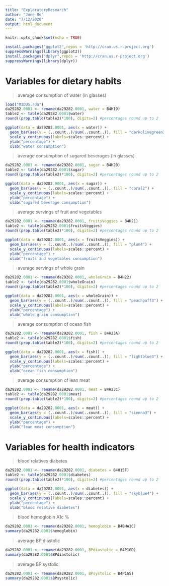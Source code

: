 ```yaml
---
title: "ExploratoryResearch"
author: "June Ro"
date: "7/12/2020"
output: html_document
---
```


```r
knitr::opts_chunk$set(echo = TRUE)
```



```r
install.packages("ggplot2",repos = 'http://cran.us.r-project.org')
suppressWarnings(library(ggplot2))
install.packages("dplyr",repos = 'http://cran.us.r-project.org')
suppressWarnings(library(dplyr))
```

# Variables for dietary habits

> average consumption of water (in glasses)

```r
load("MIDUS.rda")
da29282.0001 <- rename(da29282.0001, water = B4H19)
table2 <- table(da29282.0001$water)
round((prop.table(table2)*100), digits=2) #percentages round up to 2 

ggplot(data = da29282.0001, aes(x = water)) + 
  geom_bar(aes(y = (..count..)/sum(..count..)), fill = "darkolivegreen3") +
  scale_y_continuous(labels=scales::percent) +
  ylab("percentage") +
  xlab("water consumption")
```

> average consumption of sugared beverages (in glasses)

```r
da29282.0001 <- rename(da29282.0001, sugar = B4H20)
table2 <- table(da29282.0001$sugar)
round((prop.table(table2)*100), digits=2) #percentages round up to 2 

ggplot(data = da29282.0001, aes(x = sugar)) + 
  geom_bar(aes(y = (..count..)/sum(..count..)), fill = "coral2") +
  scale_y_continuous(labels=scales::percent) +
  ylab("percentage") +
  xlab("sugared beverage consumption")

```

> average servings of fruit and vegetables

```r
da29282.0001 <- rename(da29282.0001, fruitsVeggies = B4H21)
table2 <- table(da29282.0001$fruitsVeggies)
round((prop.table(table2)*100), digits=2) #percentages round up to 2 

ggplot(data = da29282.0001, aes(x = fruitsVeggies)) + 
  geom_bar(aes(y = (..count..)/sum(..count..)), fill = "plum4") +
  scale_y_continuous(labels=scales::percent) +
  ylab("percentage") +
  xlab("fruits and vegetables consumption")
```

> average servings of whole grain

```r
da29282.0001 <- rename(da29282.0001, wholeGrain = B4H22)
table2 <- table(da29282.0001$wholeGrain)
round((prop.table(table2)*100), digits=2) #percentages round up to 2 

ggplot(data = da29282.0001, aes(x = wholeGrain)) + 
  geom_bar(aes(y = (..count..)/sum(..count..)), fill = "peachpuff3") +
  scale_y_continuous(labels=scales::percent) +
  ylab("percentage") +
  xlab("whole grain consumption")

```

> average consumption of ocean fish

```r
da29282.0001 <- rename(da29282.0001, fish = B4H23A)
table2 <- table(da29282.0001$fish)
round((prop.table(table2)*100), digits=2) #percentages round up to 2 

ggplot(data = da29282.0001, aes(x = fish)) + 
  geom_bar(aes(y = (..count..)/sum(..count..)), fill = "lightblue3") +
  scale_y_continuous(labels=scales::percent) +
  ylab("percentage") +
  xlab("ocean fish consumption")
```

> average consumption of lean meat

```r
da29282.0001 <- rename(da29282.0001, meat = B4H23C)
table2 <- table(da29282.0001$meat)
round((prop.table(table2)*100), digits=2) #percentages round up to 2 

ggplot(data = da29282.0001, aes(x = meat)) + 
  geom_bar(aes(y = (..count..)/sum(..count..)), fill = "sienna3") +
  scale_y_continuous(labels=scales::percent) +
  ylab("percentage") +
  xlab("lean meat consumption")

```

# Variables for health indicators

> blood relatives diabetes

```r
da29282.0001 <- rename(da29282.0001, diabetes = B4H15F)
table2 <- table(da29282.0001$diabetes)
round((prop.table(table2)*100), digits=2) #percentages round up to 2 

ggplot(data = da29282.0001, aes(x = diabetes)) + 
  geom_bar(aes(y = (..count..)/sum(..count..)), fill = "skyblue4") +
  scale_y_continuous(labels=scales::percent) +
  ylab("percentage") +
  xlab("blood relative diabetes")

```

> blood hemoglobin A1c %

```r
da29282.0001 <- rename(da29282.0001, hemoglobin = B4BHA1C)
summary(da29282.0001$hemoglobin)
```

> average BP diastolic

```r
da29282.0001 <- rename(da29282.0001, BPdiastolic = B4P1GD)
summary(da29282.0001$BPdiastolic)
```

> average BP systolic

```r
da29282.0001 <- rename(da29282.0001, BPsystolic = B4P1GS)
summary(da29282.0001$BPsystolic)
```



